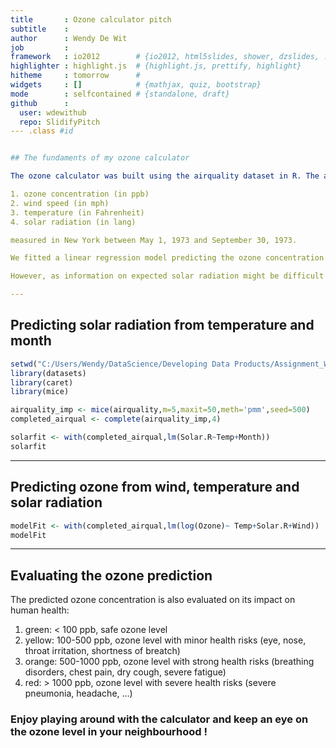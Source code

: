 ```yaml
---
title       : Ozone calculator pitch
subtitle    : 
author      : Wendy De Wit
job         : 
framework   : io2012        # {io2012, html5slides, shower, dzslides, ...}
highlighter : highlight.js  # {highlight.js, prettify, highlight}
hitheme     : tomorrow      # 
widgets     : []            # {mathjax, quiz, bootstrap}
mode        : selfcontained # {standalone, draft}
github      :
  user: wdewithub
  repo: SlidifyPitch
--- .class #id


## The fundaments of my ozone calculator

The ozone calculator was built using the airquality dataset in R. The airquality dataset has daily observations on:

1. ozone concentration (in ppb)
2. wind speed (in mph)
3. temperature (in Fahrenheit)
4. solar radiation (in lang)

measured in New York between May 1, 1973 and September 30, 1973.

We fitted a linear regression model predicting the ozone concentration dependent on the 3 other weather elements. This model could then be used to predict ozone concentration given user input on wind, temperature and solar radiation. 

However, as information on expected solar radiation might be difficult to find, we also fitted a second linear model predicting solar radiation depending on the month and temperature. This way a user can simply specifiy the month, wind speed and temperature and still get an estimate about the expected ozone concentration.

---
```


## Predicting solar radiation from temperature and month

```r
setwd("C:/Users/Wendy/DataScience/Developing Data Products/Assignment_Wk4")
library(datasets)
library(caret)
library(mice)
```

```r
airquality_imp <- mice(airquality,m=5,maxit=50,meth='pmm',seed=500)
completed_airqual <- complete(airquality_imp,4)
```

```r
solarfit <- with(completed_airqual,lm(Solar.R~Temp+Month))
solarfit
```

---

## Predicting ozone from wind, temperature and solar radiation

```r
modelFit <- with(completed_airqual,lm(log(Ozone)~ Temp+Solar.R+Wind))
modelFit
```

---

## Evaluating the ozone prediction

The predicted ozone concentration is also evaluated on its impact on human health:

1. green: < 100 ppb, safe ozone level
2. yellow: 100-500 ppb, ozone level with minor health risks (eye, nose, throat irritation, shortness of breatch)
3. orange: 500-1000 ppb, ozone level with strong health risks (breathing disorders, chest pain, dry cough, severe fatigue)
4. red: > 1000 ppb, ozone level with severe health risks (severe pneumonia, headache, ...)

### Enjoy playing around with the calculator and keep an eye on the ozone level in your neighbourhood ! ###
